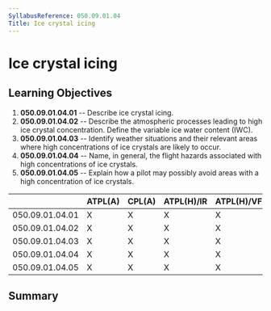 ```yaml
---
SyllabusReference: 050.09.01.04
Title: Ice crystal icing
---
```


# Ice crystal icing

## Learning Objectives

1.  **050.09.01.04.01** -- Describe ice crystal icing.
2.  **050.09.01.04.02** -- Describe the atmospheric processes leading to high ice
    crystal concentration. Define the variable ice water content (IWC).
3.  **050.09.01.04.03** -- Identify weather situations and their relevant areas
    where high concentrations of ice crystals are likely to occur.
4.  **050.09.01.04.04** -- Name, in general, the flight hazards associated with
    high concentrations of ice crystals.
5.  **050.09.01.04.05** -- Explain how a pilot may possibly avoid areas with a
    high concentration of ice crystals.

|                 | ATPL(A) | CPL(A) | ATPL(H)/IR | ATPL(H)/VFR | CPL(H) | IR  | CBIR(A) |
| --------------- | ------- | ------ | ---------- | ----------- | ------ | --- | ------- |
| 050.09.01.04.01 | X       | X      | X          | X           | X      | X   | X       |
| 050.09.01.04.02 | X       | X      | X          | X           | X      | X   | X       |
| 050.09.01.04.03 | X       | X      | X          | X           | X      | X   | X       |
| 050.09.01.04.04 | X       | X      | X          | X           | X      | X   | X       |
| 050.09.01.04.05 | X       | X      | X          | X           | X      | X   | X       |

## Summary
